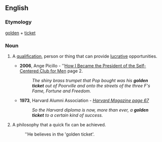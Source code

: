 ==English==

===Etymology===
[[golden]] + [[ticket]]

===Noun===
{{en-noun|sg=[[golden]] [[ticket]]}}

# {{idiom}} A [[qualification]], person or thing that can provide [[lucrative]] opportunities.
#*'''2006''', Ange Picillo - ''[http://books.google.com/books?id=jWYyVlzTHqoC How I Became the President of the Self-Centered Club for Men] page 2.
#*:''The  shiny brass trumpet that Pop bought was his '''golden ticket''' out of Poorville and onto the streets of the three F's Fame, Fortune and Freedom.''
#*'''1973''', Harvard Alumni Association - ''[http://books.google.com/books?id=jQYuAAAAMAAJ&q=%22golden+ticket+to%22+date:1900-1995&dq=%22golden+ticket+to%22+date:1900-1995&lr=&pgis=1 Harvard Magazine page 67]''
#*:''So the Harvard diploma is now, more than ever, a '''golden ticket''' to a certain kind of success.''
# A philosophy that a quick fix can be achieved.
#: ''He believes in the 'golden ticket'.